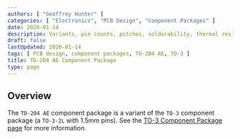 ```yaml
---
authors: [ "Geoffrey Hunter" ]
categories: [ "Electronics", "PCB Design", "Component Packages" ]
date: 2020-01-14
description: Variants, pin counts, pitches, solderability, thermal resistances, dimensions, land patterns, 3D models and more info for the TO-204 AE component package.
draft: false
lastUpdated: 2020-01-14
tags: [ PCB design, component packages, TO-204 AE, TO-3 ]
title: TO-204 AE Component Package
type: page
---
```



## Overview

The `TO-204 AE` component package is a variant of the `TO-3` component package (a `TO-3-2L` with 1.5mm pins). See the [TO-3 Component Package page](../to-3-component-package) for more information.